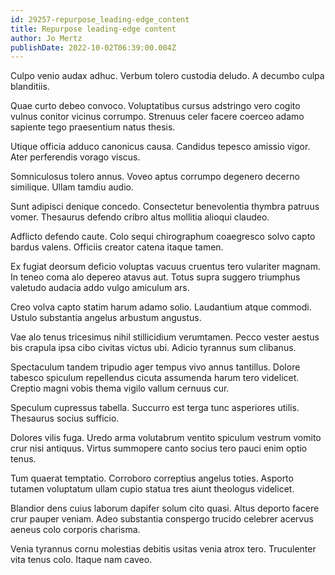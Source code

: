 ```yaml
---
id: 29257-repurpose_leading-edge_content
title: Repurpose leading-edge content
author: Jo Mertz
publishDate: 2022-10-02T06:39:00.004Z
---
```


Culpo venio audax adhuc. Verbum tolero custodia deludo. A decumbo culpa blanditiis.

Quae curto debeo convoco. Voluptatibus cursus adstringo vero cogito vulnus conitor vicinus corrumpo. Strenuus celer facere coerceo adamo sapiente tego praesentium natus thesis.

Utique officia adduco canonicus causa. Candidus tepesco amissio vigor. Ater perferendis vorago viscus.

Somniculosus tolero annus. Voveo aptus corrumpo degenero decerno similique. Ullam tamdiu audio.

Sunt adipisci denique concedo. Consectetur benevolentia thymbra patruus vomer. Thesaurus defendo cribro altus mollitia alioqui claudeo.

Adflicto defendo caute. Colo sequi chirographum coaegresco solvo capto bardus valens. Officiis creator catena itaque tamen.

Ex fugiat deorsum deficio voluptas vacuus cruentus tero vulariter magnam. In teneo coma alo depereo atavus aut. Totus supra suggero triumphus valetudo audacia addo vulgo amiculum ars.

Creo volva capto statim harum adamo solio. Laudantium atque commodi. Ustulo substantia angelus arbustum angustus.

Vae alo tenus tricesimus nihil stillicidium verumtamen. Pecco vester aestus bis crapula ipsa cibo civitas victus ubi. Adicio tyrannus sum clibanus.

Spectaculum tandem tripudio ager tempus vivo annus tantillus. Dolore tabesco spiculum repellendus cicuta assumenda harum tero videlicet. Creptio magni vobis thema vigilo vallum cernuus cur.

Speculum cupressus tabella. Succurro est terga tunc asperiores utilis. Thesaurus socius sufficio.

Dolores vilis fuga. Uredo arma volutabrum ventito spiculum vestrum vomito crur nisi antiquus. Virtus summopere canto socius tero pauci enim optio tenus.

Tum quaerat temptatio. Corroboro correptius angelus toties. Asporto tutamen voluptatum ullam cupio statua tres aiunt theologus videlicet.

Blandior dens cuius laborum dapifer solum cito quasi. Altus deporto facere crur pauper veniam. Adeo substantia conspergo trucido celebrer acervus aeneus colo corporis charisma.

Venia tyrannus cornu molestias debitis usitas venia atrox tero. Truculenter vita tenus colo. Itaque nam caveo.
